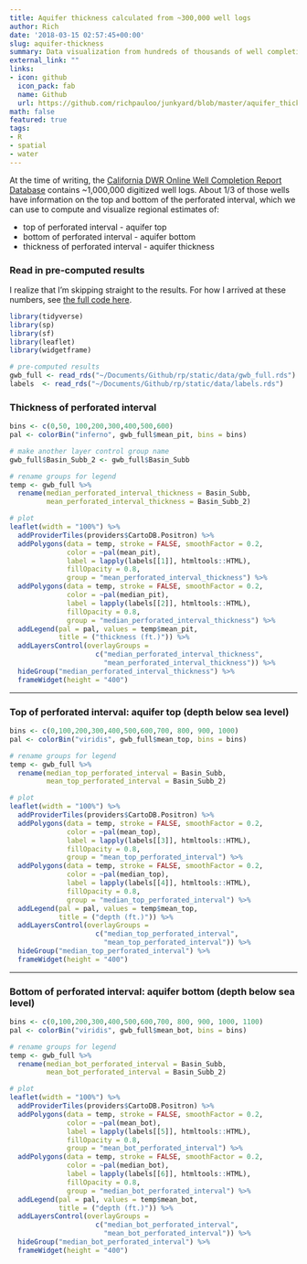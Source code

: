 ```yaml
---
title: Aquifer thickness calculated from ~300,000 well logs
author: Rich
date: '2018-03-15 02:57:45+00:00'
slug: aquifer-thickness
summary: Data visualization from hundreds of thousands of well completion reports reveals aquifer characteristics in California groundwater basins.
external_link: ""
links:
- icon: github
  icon_pack: fab
  name: Github
  url: https://github.com/richpauloo/junkyard/blob/master/aquifer_thickness/index.Rmd
math: false
featured: true
tags:
- R
- spatial
- water
---
```


At the time of writing, the [California DWR Online Well Completion Report Database](https://data.ca.gov/dataset/well-completion-reports) contains ~1,000,000 digitized well logs. About 1/3 of those wells have information on the top and bottom of the perforated interval, which we can use to compute and visualize regional estimates of:  

* top of perforated interval - aquifer top  
* bottom of perforated interval - aquifer bottom  
* thickness of perforated interval - aquifer thickness  


### Read in pre-computed results

I realize that I'm skipping straight to the results. For how I arrived at these numbers, see [the full code here](https://github.com/richpauloo/junkyard/blob/master/aquifer_thickness/index.Rmd).
```r
library(tidyverse)
library(sp)
library(sf)
library(leaflet)
library(widgetframe)

# pre-computed results
gwb_full <- read_rds("~/Documents/Github/rp/static/data/gwb_full.rds")
labels  <- read_rds("~/Documents/Github/rp/static/data/labels.rds")
```


### Thickness of perforated interval
```r
bins <- c(0,50, 100,200,300,400,500,600)
pal <- colorBin("inferno", gwb_full$mean_pit, bins = bins)

# make another layer control group name
gwb_full$Basin_Subb_2 <- gwb_full$Basin_Subb

# rename groups for legend
temp <- gwb_full %>% 
  rename(median_perforated_interval_thickness = Basin_Subb,
         mean_perforated_interval_thickness = Basin_Subb_2)

# plot
leaflet(width = "100%") %>%
  addProviderTiles(providers$CartoDB.Positron) %>%
  addPolygons(data = temp, stroke = FALSE, smoothFactor = 0.2,
              color = ~pal(mean_pit), 
              label = lapply(labels[[1]], htmltools::HTML),
              fillOpacity = 0.8,
              group = "mean_perforated_interval_thickness") %>%
  addPolygons(data = temp, stroke = FALSE, smoothFactor = 0.2,
              color = ~pal(median_pit), 
              label = lapply(labels[[2]], htmltools::HTML),
              fillOpacity = 0.8,
              group = "median_perforated_interval_thickness") %>%
  addLegend(pal = pal, values = temp$mean_pit,
            title = ("thickness (ft.)")) %>%
  addLayersControl(overlayGroups =
                     c("median_perforated_interval_thickness",
                       "mean_perforated_interval_thickness")) %>%
  hideGroup("median_perforated_interval_thickness") %>% 
  frameWidget(height = "400")
```

***  


### Top of perforated interval: aquifer top (depth below sea level)
```r
bins <- c(0,100,200,300,400,500,600,700, 800, 900, 1000)
pal <- colorBin("viridis", gwb_full$mean_top, bins = bins) 

# rename groups for legend
temp <- gwb_full %>% 
  rename(median_top_perforated_interval = Basin_Subb,
         mean_top_perforated_interval = Basin_Subb_2) 

# plot
leaflet(width = "100%") %>%
  addProviderTiles(providers$CartoDB.Positron) %>%
  addPolygons(data = temp, stroke = FALSE, smoothFactor = 0.2,
              color = ~pal(mean_top), 
              label = lapply(labels[[3]], htmltools::HTML),
              fillOpacity = 0.8,
              group = "mean_top_perforated_interval") %>%
  addPolygons(data = temp, stroke = FALSE, smoothFactor = 0.2,
              color = ~pal(median_top), 
              label = lapply(labels[[4]], htmltools::HTML),
              fillOpacity = 0.8,
              group = "median_top_perforated_interval") %>%
  addLegend(pal = pal, values = temp$mean_top,
            title = ("depth (ft.)")) %>%
  addLayersControl(overlayGroups =
                     c("median_top_perforated_interval",
                       "mean_top_perforated_interval")) %>%
  hideGroup("median_top_perforated_interval") %>% 
  frameWidget(height = "400")
```


***  


### Bottom of perforated interval: aquifer bottom (depth below sea level)
```r
bins <- c(0,100,200,300,400,500,600,700, 800, 900, 1000, 1100)
pal <- colorBin("viridis", gwb_full$mean_bot, bins = bins) 

# rename groups for legend
temp <- gwb_full %>% 
  rename(median_bot_perforated_interval = Basin_Subb,
         mean_bot_perforated_interval = Basin_Subb_2)

# plot
leaflet(width = "100%") %>%
  addProviderTiles(providers$CartoDB.Positron) %>%
  addPolygons(data = temp, stroke = FALSE, smoothFactor = 0.2,
              color = ~pal(mean_bot), 
              label = lapply(labels[[5]], htmltools::HTML),
              fillOpacity = 0.8,
              group = "mean_bot_perforated_interval") %>%
  addPolygons(data = temp, stroke = FALSE, smoothFactor = 0.2,
              color = ~pal(median_bot), 
              label = lapply(labels[[6]], htmltools::HTML),
              fillOpacity = 0.8,
              group = "median_bot_perforated_interval") %>%
  addLegend(pal = pal, values = temp$mean_bot,
            title = ("depth (ft.)")) %>%
  addLayersControl(overlayGroups =
                     c("median_bot_perforated_interval",
                       "mean_bot_perforated_interval")) %>%
  hideGroup("median_bot_perforated_interval") %>% 
  frameWidget(height = "400")
```

